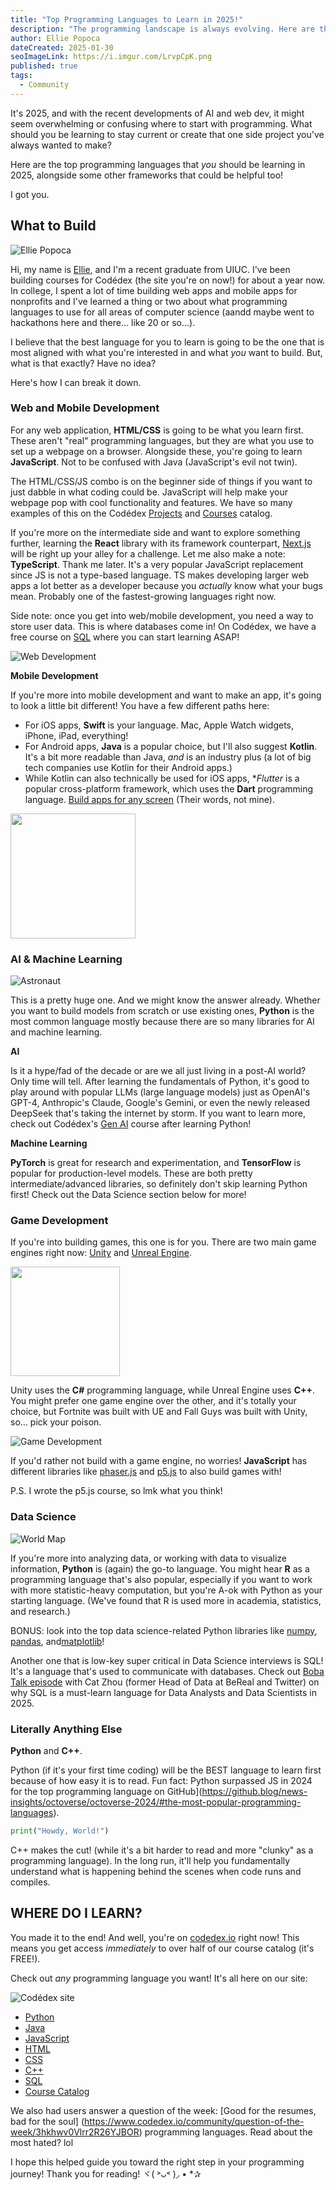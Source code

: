 ```yaml
---
title: "Top Programming Languages to Learn in 2025!"
description: "The programming landscape is always evolving. Here are the top programming languages to learn in 2025 based on your interests and career goals."
author: Ellie Popoca
dateCreated: 2025-01-30
seoImageLink: https://i.imgur.com/LrvpCpK.png
published: true
tags:
  - Community
---
```


It's 2025, and with the recent developments of AI and web dev, it might seem overwhelming or confusing where to start with programming. What should you be learning to stay current or create that one side project you've always wanted to make? 

Here are the top programming languages that _you_ should be learning in 2025, alongside some other frameworks that could be helpful too! 

I got you. 

## What to Build

![Ellie Popoca](https://i.imgur.com/Vd4GiNg.png)

Hi, my name is [Ellie](https://www.codedex.io/@ellie), and I'm a recent graduate from UIUC. I've been building courses for Codédex (the site you're on now!) for about a year now. In college, I spent a lot of time building web apps and mobile apps for nonprofits and I've learned a thing or two about what programming languages to use for all areas of computer science (aandd maybe went to hackathons here and there… like 20 or so…).

I believe that the best language for you to learn is going to be the one that is most aligned with what you're interested in and what _you_ want to build. But, what is that exactly? Have no idea? 

Here's how I can break it down.

### Web and Mobile Development

For any web application, **HTML/CSS** is going to be what you learn first. These aren't "real" programming languages, but they are what you use to set up a webpage on a browser. Alongside these, you're going to learn **JavaScript**. Not to be confused with Java (JavaScript's evil not twin). 

The HTML/CSS/JS combo is on the beginner side of things if you want to just dabble in what coding could be. JavaScript will help make your webpage pop with cool functionality and features. We have so many examples of this on the Codédex [Projects](https://www.codedex.io/projects) and [Courses](https://www.codedex.io/courses) catalog. 

If you're more on the intermediate side and want to explore something further, learning the **React** library with its framework counterpart, [Next.js](https://nextjs.org/) will be right up your alley for a challenge. Let me also make a note: **TypeScript**. Thank me later. It's a very popular JavaScript replacement since JS is not a type-based language. TS makes developing larger web apps a lot better as a developer because you _actually_ know what your bugs mean. Probably one of the fastest-growing languages right now. 

Side note: once you get into web/mobile development, you need a way to store user data. This is where databases come in! On Codédex, we have a free course on [SQL](https://www.codedex.io/sql) where you can start learning ASAP! 

![Web Development](https://i.imgur.com/dk6XUwa.gif)

**Mobile Development**

If you're more into mobile development and want to make an app, it's going to look a little bit different! You have a few different paths here: 

- For iOS apps, **Swift** is your language. Mac, Apple Watch widgets, iPhone, iPad, everything! 
- For Android apps, **Java** is a popular choice, but I'll also suggest **Kotlin**. It's a bit more readable than Java, _and_ is an industry plus (a lot of big tech companies use Kotlin for their Android apps.) 
- While Kotlin can also technically be used for iOS apps, **Flutter* is a popular cross-platform framework, which uses the **Dart** programming language. [Build apps for any screen](https://flutter.dev/) (Their words, not mine). 


<div style={{display: "flex", justifyContent: "center", marginTop: "2rem", marginBottom: "-2rem"}}>
  <img src="https://i.imgur.com/qJckaRv.png" width="200"/>
</div>

### AI & Machine Learning

![Astronaut](https://i.imgur.com/xa84P2V.gif)

This is a pretty huge one. And we might know the answer already. Whether you want to build models from scratch or use existing ones, **Python** is the most common language mostly because there are so many libraries for AI and machine learning.

**AI**

Is it a hype/fad of the decade or are we all just living in a post-AI world? Only time will tell. After learning the fundamentals of Python, it's good to play around with popular LLMs (large language models) just as OpenAI's GPT-4, Anthropic's Claude, Google's Gemini, or even the newly released DeepSeek that's taking the internet by storm. If you want to learn more, check out Codédex's [Gen AI](https://www.codedex.io/gen-ai) course after learning Python!

**Machine Learning**

**PyTorch** is great for research and experimentation, and **TensorFlow** is popular for production-level models. These are both pretty intermediate/advanced libraries, so definitely don't skip learning Python first! Check out the Data Science section below for more!

### Game Development

If you're into building games, this one is for you. There are two main game engines right now: [Unity](https://unity.com/) and [Unreal Engine](https://www.unrealengine.com/en-US). 

<div style={{display: "flex", justifyContent: "center", marginTop: "2rem", marginBottom: "-2rem"}}>
  <img src="https://i.imgur.com/88LzUmM.gif" width="175"/>
</div>

Unity uses the **C#** programming language, while Unreal Engine uses **C++**. You might prefer one game engine over the other, and it's totally your choice, but Fortnite was built with UE and Fall Guys was built with Unity, so… pick your poison. 

![Game Development](https://i.imgur.com/RoO9IRu.png)

If you'd rather not build with a game engine, no worries! **JavaScript** has different libraries like [phaser.js](https://phaser.io/) and [p5.js](https://p5js.org/) to also build games with! 

P.S. I wrote the p5.js course, so lmk what you think!

### Data Science

![World Map](https://i.imgur.com/RkjiAuU.gif)

If you're more into analyzing data, or working with data to visualize information, **Python** is (again) the go-to language. You might hear **R** as a programming language that's also popular, especially if you want to work with more statistic-heavy computation, but you're A-ok with Python as your starting language. (We've found that R is used more in academia, statistics, and research.)

BONUS: look into the top data science-related Python libraries like [numpy](https://numpy.org/), [pandas](https://pandas.pydata.org/), and[matplotlib](https://matplotlib.org/)! 

Another one that is low-key super critical in Data Science interviews is SQL! It's a language that's used to communicate with databases. Check out [Boba Talk episode](https://open.spotify.com/episode/5NZV2APziWm5RNslrKrniS) with Cat Zhou (former Head of Data at BeReal and Twitter) on why SQL is a must-learn language for Data Analysts and Data Scientists in 2025.

### Literally Anything Else

**Python** and **C++**. 

Python (if it's your first time coding) will be the BEST language to learn first because of how easy it is to read. Fun fact: Python surpassed JS in 2024 for the top programming language on GitHub](https://github.blog/news-insights/octoverse/octoverse-2024/#the-most-popular-programming-languages). 

```py
print("Howdy, World!") 
```

C++ makes the cut! (while it's a bit harder to read and more "clunky" as a programming language). In the long run, it'll help you fundamentally understand what is happening behind the scenes when code runs and compiles. 

## WHERE DO I LEARN? 

You made it to the end! And well, you're on [codedex.io](https://www.codedex.io/home) right now! This means you get access _immediately_ to over half of our course catalog (it's FREE!). 

Check out _any_ programming language you want! It's all here on our site: 

![Codédex site](https://i.imgur.com/EOL6QMO.gif)

- [Python](https://www.codedex.io/python)
- [Java](https://www.codedex.io/java)
- [JavaScript](https://www.codedex.io/javascript)
- [HTML](https://www.codedex.io/html)
- [CSS](https://www.codedex.io/css)
- [C++](https://www.codedex.io/cpp)
- [SQL](https://www.codedex.io/sql)
- [Course Catalog](https://www.codedex.io/courses)

We also had users answer a question of the week: [Good for the resumes, bad for the soul] (https://www.codedex.io/community/question-of-the-week/3hkhwv0Vlrr2R26YJBOR) programming languages. Read about the most hated? lol 

I hope this helped guide you toward the right step in your programming journey! Thank you for reading! ヾ( ˃ᴗ˂ )◞ • *✰ 

